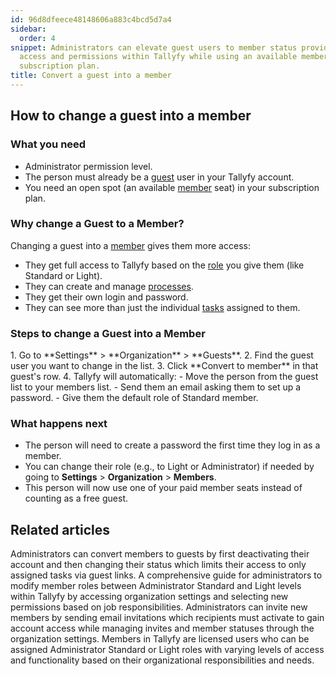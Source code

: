 ```yaml
---
id: 96d8dfeece48148606a883c4bcd5d7a4
sidebar:
  order: 4
snippet: Administrators can elevate guest users to member status providing them expanded
  access and permissions within Tallyfy while using an available member seat in the
  subscription plan.
title: Convert a guest into a member
---
```



## How to change a guest into a member

### What you need
- Administrator permission level.
- The person must already be a [guest](/products/pro/documenting/guests/) user in your Tallyfy account.
- You need an open spot (an available [member](/products/pro/documenting/members/) seat) in your subscription plan.

### Why change a Guest to a Member?
Changing a guest into a [member](/products/pro/documenting/members/) gives them more access:
- They get full access to Tallyfy based on the [role](/products/pro/documenting/members/how-do-i-manage-member-permissions-in-tallyfy/) you give them (like Standard or Light).
- They can create and manage [processes](/products/pro/tracking-and-tasks/processes/).
- They get their own login and password.
- They can see more than just the individual [tasks](/products/pro/tracking-and-tasks/tasks/) assigned to them.

### Steps to change a Guest into a Member

<Steps>
1. Go to **Settings** > **Organization** > **Guests**.
2. Find the guest user you want to change in the list.
3. Click **Convert to member** in that guest's row.
4. Tallyfy will automatically:
   - Move the person from the guest list to your members list.
   - Send them an email asking them to set up a password.
   - Give them the default role of Standard member.
</Steps>

### What happens next
- The person will need to create a password the first time they log in as a member.
- You can change their role (e.g., to Light or Administrator) if needed by going to **Settings** > **Organization** > **Members**.
- This person will now use one of your paid member seats instead of counting as a free guest.


## Related articles
<CardGrid>
<LinkTitleCard header="<b>Members > Convert a member to a guest</b>" href="/products/pro/documenting/members/convert-member-to-guest/" > Administrators can convert members to guests by first deactivating their account and then changing their status which limits their access to only assigned tasks via guest links. </LinkTitleCard>
<LinkTitleCard header="<b>Members > Change the role of a member</b>" href="/products/pro/documenting/members/how-can-i-change-a-members-role-in-tallyfy/" > A comprehensive guide for administrators to modify member roles between Administrator Standard and Light levels within Tallyfy by accessing organization settings and selecting new permissions based on job responsibilities. </LinkTitleCard>
<LinkTitleCard header="<b>Members > Invite and activate members</b>" href="/products/pro/documenting/members/how-to-invite-and-activate-members-on-tallyfy/" > Administrators can invite new members by sending email invitations which recipients must activate to gain account access while managing invites and member statuses through the organization settings. </LinkTitleCard>
<LinkTitleCard header="<b>Documenting > Members</b>" href="/products/pro/documenting/members/" > Members in Tallyfy are licensed users who can be assigned Administrator Standard or Light roles with varying levels of access and functionality based on their organizational responsibilities and needs. </LinkTitleCard>
</CardGrid>